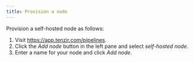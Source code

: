 ```yaml
---
title: Provision a node
---
```


Provision a self-hosted node as follows:


<Steps>

1. Visit https://app.tenzir.com/pipelines.
1. Click the *Add node* button in the left pane and select *self-hosted node*.
1. Enter a name for your node and click *Add node*.

</Steps>